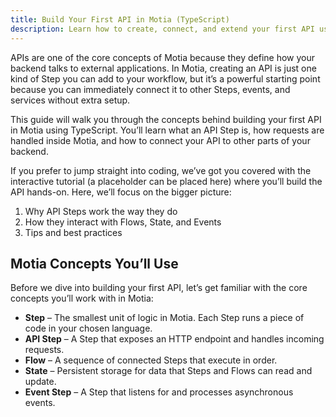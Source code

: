 ```yaml
---
title: Build Your First API in Motia (TypeScript)
description: Learn how to create, connect, and extend your first API using Motia’s workflow engine in TypeScript. This guide covers key concepts, best practices, and how APIs fit into Motia’s polyglot architecture.
---
```


APIs are one of the core concepts of Motia because they define how your backend talks to external applications. In Motia, creating an API is just one kind of Step you can add to your workflow, but it’s a powerful starting point because you can immediately connect it to other Steps, events, and services without extra setup.

This guide will walk you through the concepts behind building your first API in Motia using TypeScript. You’ll learn what an API Step is, how requests are handled inside Motia, and how to connect your API to other parts of your backend.

If you prefer to jump straight into coding, we’ve got you covered with the interactive tutorial (a placeholder can be placed here) where you’ll build the API hands-on. Here, we’ll focus on the bigger picture:

1. Why API Steps work the way they do
2. How they interact with Flows, State, and Events
3. Tips and best practices

## Motia Concepts You’ll Use

Before we dive into building your first API, let’s get familiar with the core concepts you’ll work with in Motia:

- **Step** – The smallest unit of logic in Motia. Each Step runs a piece of code in your chosen language.
- **API Step** – A Step that exposes an HTTP endpoint and handles incoming requests.
- **Flow** – A sequence of connected Steps that execute in order.
- **State** – Persistent storage for data that Steps and Flows can read and update.
- **Event Step** – A Step that listens for and processes asynchronous events.